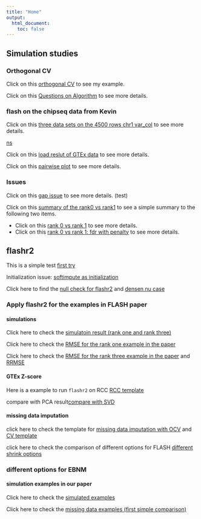 ```yaml
---
title: "Home"
output:
  html_document:
    toc: false
---
```


## Simulation studies

### Orthogonal CV

Click on this [orthogonal CV](miss_position.html) to see my example.

Click on this [Questions on Algorithm](first-analysis.html) to see more details.

### flash on the chipseq data from Kevin

Click on this [three data sets on the 4500 rows chr1 var_col](sd_chr1_asinh.html) to see more details.

[ns](draft.html) 

Click on this [load reslut of GTEx data](GTExresult.html) to see more details.

Click on this [pairwise plot](pairwiseplotofflashgtexzscore.html) to see more details.

### Issues

Click on this [gap issue](ObjGap.html) to see more details. (test)

Click on this [summary of the rank0 vs rank1](Obj_summary.html) to see a simple summary to the following two items.

- Click on this [rank 0 vs rank 1](Objcheck_1.html) to see more details.
- Click on this [rank 0 vs rank 1: fdr with penalty](Objcheck_2.html) to see more details.

## flashr2

This is a simple test [first try](flash_beta_test.html)

Initialization issue: [softimpute as initialization](missingimputeinitial.html)

Click here to find the [null check for flashr2](NULLcheck.html) and [densen nu case](nullcheck2.html)

### Apply flashr2 for the examples in FLASH paper

#### simulations

Click here to check the [simulatoin result (rank one and rank three)](applyflahr2onsimulations.html)

Click here to check the [RMSE for the rank one example in the paper](MSErank1sim.html)

Click here to check the [RMSE for the rank three example in the paper](MSErank3sim.Rmd.html) and [RRMSE](simulation3.Rmd)

#### GTEx Z-score

Here is a example to run `flashr2` on RCC [RCC template](GTEXzscoreTemplate.html)

compare with PCA result[compare with SVD](PCAresult.html)

#### missing data imputation

click here to check the template for [missing data imputation with OCV](templateforOCV.html) and [CV template](CVtemplate.html)

click here to check the comparison of different options for FLASH [different shrink options](compareOptionsOCV.html)

### different options for EBNM

#### simulation examples in our paper

Click here to check the [simulated examples](compare_ash_ebmn.html)

Click here to check the [missing data examples (first simple comparison)](compare_ash_pn_miss.html)

